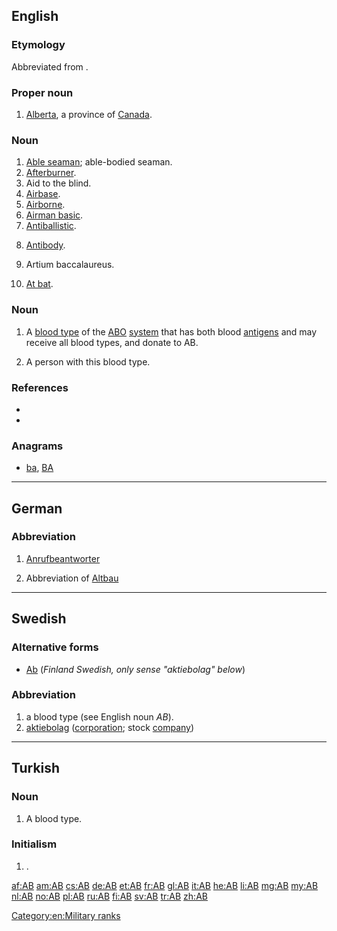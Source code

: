 {{also|Appendix:Variations of "ab"}}
==English==
{{wikipedia}}

===Etymology===
{{sense|education}} Abbreviated from {{etyl|NL.|en}} {{term|artium|lang=la}} {{term|baccalaureus|lang=la}}.

===Proper noun===
{{en-proper noun}}

# [[Alberta]], a province of [[Canada]].

===Noun===
{{en-noun|?}}

# [[able seaman|Able seaman]]; able-bodied seaman.
# [[afterburner|Afterburner]].
# Aid to the blind.
# [[airbase|Airbase]].
# [[airborne|Airborne]].
# [[airman basic|Airman basic]].
# [[antiballistic|Antiballistic]].
# {{context|medical|lang=en}} [[antibody|Antibody]].
# Artium baccalaureus.
# {{context|baseball|lang=en}} [[at bat|At bat]].

===Noun===
{{en-noun}}

# A [[blood type]] of the [[ABO]] [[system]] that has both blood [[antigen]]s and may receive all blood types, and donate to AB.
# {{lb|en|countable}} A person with this blood type.

===References===
* {{R:American Heritage 2000|AB}}
* {{R:Dictionary.com|AB}}

===Anagrams===
* [[ba#English|ba]], [[BA#English|BA]]

[[Category:en:Military ranks]]

----

==German==

===Abbreviation===
{{rfc-header|Abbreviation}}
{{head|de|abbreviation}}

# [[Anrufbeantworter]]
# {{context|apartment listing|lang=de}} Abbreviation of [[Altbau]]

----

==Swedish==

===Alternative forms===
* [[Ab]] (''Finland Swedish, only sense "aktiebolag" below'')

===Abbreviation===
{{rfc-header|Abbreviation}}
{{head|sv|abbreviation}}

# a blood type (see English noun ''AB'').
# [[aktiebolag]] ([[corporation]]; stock [[company]])

----

==Turkish==

===Noun===
{{head|tr|noun}}

# A blood type.

===Initialism===
{{rfc-header|Initialism}}
{{tr-initialism}}

# {{context|politics|lang=tr}} {{initialism of|Avrupa Birliği|lang=tr|nodot=1}} {{gloss|European Union}}.

[[af:AB]]
[[am:AB]]
[[cs:AB]]
[[de:AB]]
[[et:AB]]
[[fr:AB]]
[[gl:AB]]
[[it:AB]]
[[he:AB]]
[[li:AB]]
[[mg:AB]]
[[my:AB]]
[[nl:AB]]
[[no:AB]]
[[pl:AB]]
[[ru:AB]]
[[fi:AB]]
[[sv:AB]]
[[tr:AB]]
[[zh:AB]]